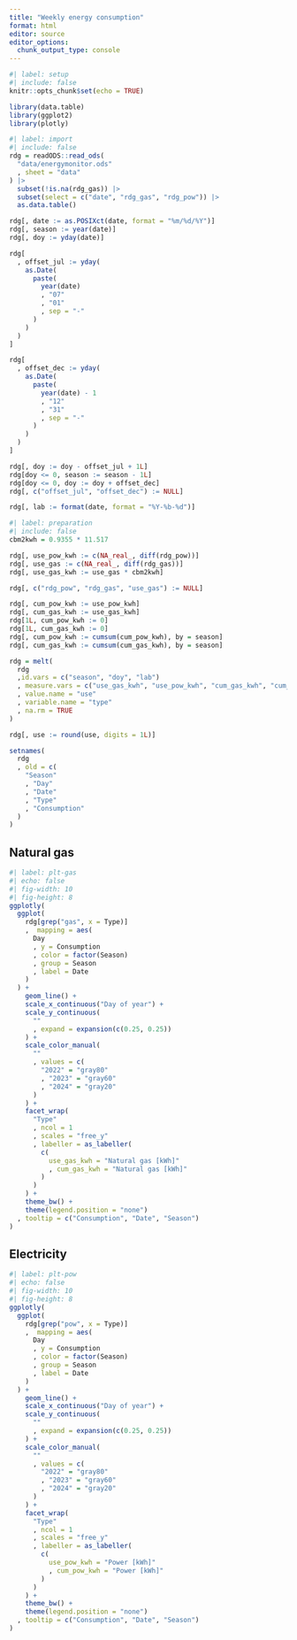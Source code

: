 ```yaml
---
title: "Weekly energy consumption"
format: html
editor: source
editor_options: 
  chunk_output_type: console
---
```


```r
#| label: setup
#| include: false
knitr::opts_chunk$set(echo = TRUE)

library(data.table)
library(ggplot2)
library(plotly)
```

```r
#| label: import
#| include: false
rdg = readODS::read_ods(
  "data/energymonitor.ods"
  , sheet = "data"
) |> 
  subset(!is.na(rdg_gas)) |> 
  subset(select = c("date", "rdg_gas", "rdg_pow")) |> 
  as.data.table()

rdg[, date := as.POSIXct(date, format = "%m/%d/%Y")]
rdg[, season := year(date)]
rdg[, doy := yday(date)]

rdg[
  , offset_jul := yday(
    as.Date(
      paste(
        year(date)
        , "07"
        , "01"
        , sep = "-"
      )
    )
  )
]

rdg[
  , offset_dec := yday(
    as.Date(
      paste(
        year(date) - 1
        , "12"
        , "31"
        , sep = "-"
      )
    )
  )
]

rdg[, doy := doy - offset_jul + 1L]
rdg[doy <= 0, season := season - 1L]
rdg[doy <= 0, doy := doy + offset_dec]
rdg[, c("offset_jul", "offset_dec") := NULL]

rdg[, lab := format(date, format = "%Y-%b-%d")]
```

```r
#| label: preparation
#| include: false
cbm2kwh = 0.9355 * 11.517 

rdg[, use_pow_kwh := c(NA_real_, diff(rdg_pow))]
rdg[, use_gas := c(NA_real_, diff(rdg_gas))]
rdg[, use_gas_kwh := use_gas * cbm2kwh]

rdg[, c("rdg_pow", "rdg_gas", "use_gas") := NULL]

rdg[, cum_pow_kwh := use_pow_kwh]
rdg[, cum_gas_kwh := use_gas_kwh]
rdg[1L, cum_pow_kwh := 0]
rdg[1L, cum_gas_kwh := 0]
rdg[, cum_pow_kwh := cumsum(cum_pow_kwh), by = season]
rdg[, cum_gas_kwh := cumsum(cum_gas_kwh), by = season]

rdg = melt(
  rdg
  ,id.vars = c("season", "doy", "lab")
  , measure.vars = c("use_gas_kwh", "use_pow_kwh", "cum_gas_kwh", "cum_pow_kwh")
  , value.name = "use"
  , variable.name = "type"
  , na.rm = TRUE
)

rdg[, use := round(use, digits = 1L)]

setnames(
  rdg
  , old = c(
    "Season"
    , "Day"
    , "Date"
    , "Type"
    , "Consumption"
  )
)
```

::: panel-tabset
## Natural gas

```r
#| label: plt-gas
#| echo: false
#| fig-width: 10
#| fig-height: 8
ggplotly(
  ggplot(
    rdg[grep("gas", x = Type)]
    ,  mapping = aes(
      Day
      , y = Consumption
      , color = factor(Season)
      , group = Season
      , label = Date
    )
  ) + 
    geom_line() + 
    scale_x_continuous("Day of year") + 
    scale_y_continuous(
      ""
      , expand = expansion(c(0.25, 0.25))
    ) + 
    scale_color_manual(
      ""
      , values = c(
        "2022" = "gray80"
        , "2023" = "gray60"
        , "2024" = "gray20"
      )
    ) + 
    facet_wrap(
      "Type"
      , ncol = 1
      , scales = "free_y"
      , labeller = as_labeller(
        c(
          use_gas_kwh = "Natural gas [kWh]"
          , cum_gas_kwh = "Natural gas [kWh]"
        )
      )
    ) +
    theme_bw() + 
    theme(legend.position = "none")
  , tooltip = c("Consumption", "Date", "Season")
)
```

## Electricity

```r
#| label: plt-pow
#| echo: false
#| fig-width: 10
#| fig-height: 8
ggplotly(
  ggplot(
    rdg[grep("pow", x = Type)]
    ,  mapping = aes(
      Day
      , y = Consumption
      , color = factor(Season)
      , group = Season
      , label = Date
    )
  ) + 
    geom_line() + 
    scale_x_continuous("Day of year") + 
    scale_y_continuous(
      ""
      , expand = expansion(c(0.25, 0.25))
    ) + 
    scale_color_manual(
      ""
      , values = c(
        "2022" = "gray80"
        , "2023" = "gray60"
        , "2024" = "gray20"
      )
    ) + 
    facet_wrap(
      "Type"
      , ncol = 1
      , scales = "free_y"
      , labeller = as_labeller(
        c(
          use_pow_kwh = "Power [kWh]"
          , cum_pow_kwh = "Power [kWh]"
        )
      )
    ) +
    theme_bw() + 
    theme(legend.position = "none")
  , tooltip = c("Consumption", "Date", "Season")
)
```
:::
